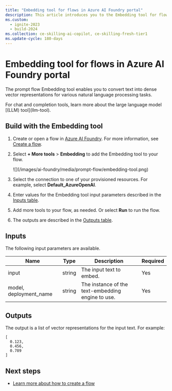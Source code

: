 ```yaml
---
title: "Embedding tool for flows in Azure AI Foundry portal"
description: This article introduces you to the Embedding tool for flows in Azure AI Foundry portal.
ms.custom:
  - ignite-2023
  - build-2024
ms.collection: ce-skilling-ai-copilot, ce-skilling-fresh-tier1
ms.update-cycle: 180-days
---
```


# Embedding tool for flows in Azure AI Foundry portal


<FeaturePreview />

The prompt flow Embedding tool enables you to convert text into dense vector representations for various natural language processing tasks.

<Note>
For chat and completion tools, learn more about the large language model [(LLM) tool](llm-tool).
</Note>

## Build with the Embedding tool

1. Create or open a flow in [Azure AI Foundry](https://ai.azure.com/?cid=learnDocs). For more information, see [Create a flow](../flow-develop).
1. Select **+ More tools** > **Embedding** to add the Embedding tool to your flow.

    <Frame>
        ![](/images/ai-foundry/media/prompt-flow/embedding-tool.png)
    </Frame>

1. Select the connection to one of your provisioned resources. For example, select **Default_AzureOpenAI**.
1. Enter values for the Embedding tool input parameters described in the [Inputs table](#inputs).
1. Add more tools to your flow, as needed. Or select **Run** to run the flow.
1. The outputs are described in the [Outputs table](#outputs).

## Inputs

The following input parameters are available.

| Name                   | Type        | Description                                                                             | Required |
|------------------------|-------------|-----------------------------------------------------------------------------------------|----------|
| input                  | string      | The input text to embed.                                                                 | Yes      |
| model, deployment_name | string      | The instance of the text-embedding engine to use.                                            | Yes      |

## Outputs

The output is a list of vector representations for the input text. For example:

```
[
  0.123,
  0.456,
  0.789
]
```

## Next steps

- [Learn more about how to create a flow](../flow-develop)
